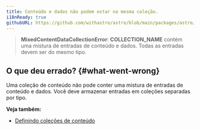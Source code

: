 ```yaml
---
title: Conteúdo e dados não podem estar na mesma coleção.
i18nReady: true
githubURL: https://github.com/withastro/astro/blob/main/packages/astro/src/core/errors/errors-data.ts
---
```


> **MixedContentDataCollectionError**: **COLLECTION_NAME** contém uma mistura de entradas de conteúdo e dados. Todas as entradas devem ser do mesmo tipo.
## O que deu errado? \{#what-went-wrong\}
Uma coleção de conteúdo não pode conter uma mistura de entradas de conteúdo e dados. Você deve armazenar entradas em coleções separadas por tipo.

**Veja também:**
-  [Definindo coleções de conteúdo](/pt-br/guides/content-collections/#definindo-coleções)
